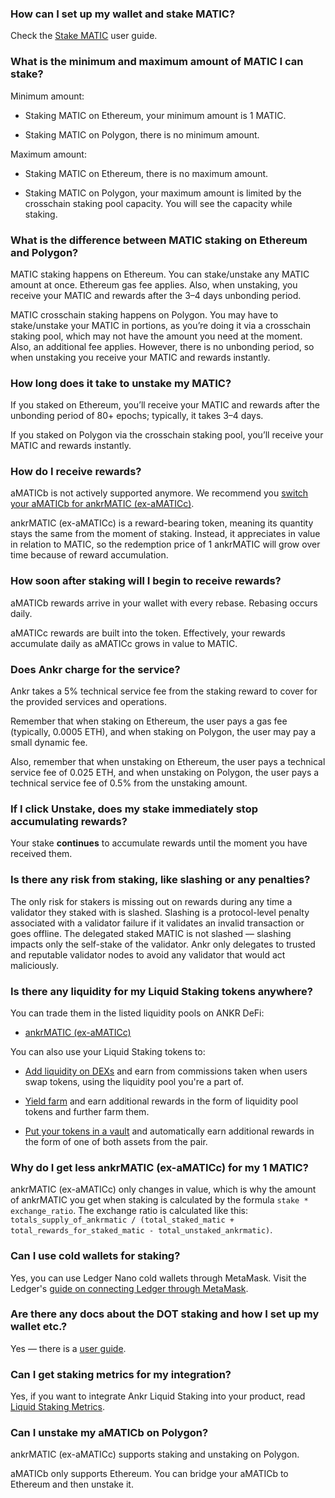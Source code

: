 ### How can I set up my wallet and stake MATIC?

Check the [Stake MATIC](https://www.ankr.com/docs/staking/liquid-staking/matic/stake/) user guide.

### What is the minimum and maximum amount of MATIC I can stake?

Minimum amount:

* Staking MATIC on Ethereum, your minimum amount is 1 MATIC.

* Staking MATIC on Polygon, there is no minimum amount.

Maximum amount:

* Staking MATIC on Ethereum, there is no maximum amount.

* Staking MATIC on Polygon, your maximum amount is limited by the crosschain staking pool capacity. You will see the capacity while staking.

### What is the difference between MATIC staking on Ethereum and Polygon?

MATIC staking happens on Ethereum. You can stake/unstake any MATIC amount at once. Ethereum gas fee applies. Also, when unstaking, you receive your MATIC and rewards after the 3–4 days unbonding period.  

  

MATIC crosschain staking happens on Polygon. You may have to stake/unstake your MATIC in portions, as you’re doing it via a crosschain staking pool, which may not have the amount you need at the moment. Also, an additional fee applies. However, there is no unbonding period, so when unstaking you receive your MATIC and rewards instantly.

### How long does it take to unstake my MATIC?

If you staked on Ethereum, you’ll receive your MATIC and rewards after the unbonding period of 80+ epochs; typically, it takes 3–4 days.  

  

If you staked on Polygon via the crosschain staking pool, you’ll receive your MATIC and rewards instantly.

### How do I receive rewards?

aMATICb is not actively supported anymore. We recommend you [switch your aMATICb for ankrMATIC (ex-aMATICc)](https://www.ankr.com/staking/switch/?from=aMATICb).   

  

ankrMATIC (ex-aMATICc) is a reward-bearing token, meaning its quantity stays the same from the moment of staking. Instead, it appreciates in value in relation to MATIC, so the redemption price of 1 ankrMATIC will grow over time because of reward accumulation.

### How soon after staking will I begin to receive rewards?

aMATICb rewards arrive in your wallet with every rebase. Rebasing occurs daily.  

  

aMATICc rewards are built into the token. Effectively, your rewards accumulate daily as aMATICc grows in value to MATIC.

### Does Ankr charge for the service?

Ankr takes a 5% technical service fee from the staking reward to cover for the provided services and operations.   

Remember that when staking on Ethereum, the user pays a gas fee (typically, 0.0005 ETH), and when staking on Polygon, the user may pay a small dynamic fee.  

Also, remember that when unstaking on Ethereum, the user pays a technical service fee of 0.025 ETH, and when unstaking on Polygon, the user pays a technical service fee of 0.5% from the unstaking amount.

### If I click Unstake, does my stake immediately stop accumulating rewards?

Your stake **continues** to accumulate rewards until the moment you have received them.

### Is there any risk from staking, like slashing or any penalties?

The only risk for stakers is missing out on rewards during any time a validator they staked with is slashed. Slashing is a protocol-level penalty associated with a validator failure if it validates an invalid transaction or goes offline. The delegated staked MATIC is not slashed — slashing impacts only the self-stake of the validator. Ankr only delegates to trusted and reputable validator nodes to avoid any validator that would act maliciously.

### Is there any liquidity for my Liquid Staking tokens anywhere?

You can trade them in the listed liquidity pools on ANKR DeFi:

* [ankrMATIC (ex-aMATICc)](https://www.ankr.com/staking/defi/?assets=ankrMATIC)

You can also use your Liquid Staking tokens to:

* [Add liquidity on DEXs](https://www.ankr.com/docs/defi/liquidity-pools/) and earn from commissions taken when users swap tokens, using the liquidity pool you're a part of.

* [Yield farm](https://www.ankr.com/docs/defi/yield-farming/) and earn additional rewards in the form of liquidity pool tokens and further farm them.

* [Put your tokens in a vault](https://www.ankr.com/docs/defi/vaults/) and automatically earn additional rewards in the form of one of both assets from the pair.

### Why do I get less ankrMATIC (ex-aMATICc) for my 1 MATIC?

 ankrMATIC (ex-aMATICc) only changes in value, which is why the amount of ankrMATIC you get when staking is calculated by the formula `stake * exchange_ratio`. The exchange ratio is calculated like this: `totals_supply_of_ankrmatic / (total_staked_matic + total_rewards_for_staked_matic - total_unstaked_ankrmatic)`.

### Can I use cold wallets for staking?

Yes, you can use Ledger Nano cold wallets through MetaMask. Visit the Ledger's [guide on connecting Ledger through MetaMask](https://www.ledger.com/academy/security/the-safest-way-to-use-metamask).

### Are there any docs about the DOT staking and how I set up my wallet etc.?

Yes — there is a [user guide](https://www.ankr.com/docs/liquid-staking/matic/stake/).

### Can I get staking metrics for my integration?

Yes, if you want to integrate Ankr Liquid Staking into your product, read [Liquid Staking Metrics](https://www.ankr.com/docs/staking-for-developers/restful-api/staking-metrics/).

### Can I unstake my aMATICb on Polygon?

ankrMATIC (ex-aMATICc) supports staking and unstaking on Polygon.  

aMATICb only supports Ethereum. You can bridge your aMATICb to Ethereum and then unstake it.
